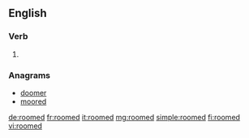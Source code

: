 ==English==

===Verb===
{{head|en}}

# {{en-past of|room}}

===Anagrams===
* [[doomer#English|doomer]]
* [[moored#English|moored]]

[[de:roomed]]
[[fr:roomed]]
[[it:roomed]]
[[mg:roomed]]
[[simple:roomed]]
[[fi:roomed]]
[[vi:roomed]]